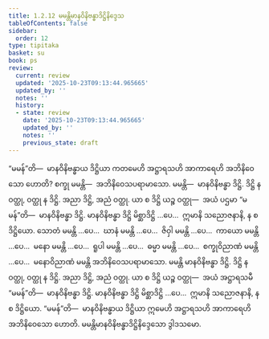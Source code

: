```yaml
---
title: 1.2.12 မမန္တိမာနဝိနိဗန္ဓာဒိဋ္ဌိနိဒ္ဒေသ
tableOfContents: false
sidebar:
  order: 12
type: tipitaka
basket: su
book: ps
review:
  current: review
  updated: '2025-10-23T09:13:44.965665'
  updated_by: ''
  notes: ''
  history:
  - state: review
    date: '2025-10-23T09:13:44.965665'
    updated_by: ''
    notes: ''
    previous_state: draft
---
```



<ReviewStatus review={frontmatter.review} showDetails={true} />

<HypothesisAnnotation frontmatter={frontmatter} />

<DynamicBreadcrumb />

<Division number="145" book="ps" e="ch" v="26" p="155">

<Paragraph number="818" book="ps">
“မမန်”တိ—  မာနဝိနိဗန္ဓာယ ဒိဋ္ဌိယာ ကတမေဟိ အဋ္ဌာရသဟိ အာကာရေဟိ အဘိနိဝေသော ဟောတိ? စက္ခု မမန္တိ—  အဘိနိဝေသပရာမာသော. မမန္တိ—  မာနဝိနိဗန္ဓာ ဒိဋ္ဌိ. ဒိဋ္ဌိ န ဝတ္ထု, ဝတ္ထု န ဒိဋ္ဌိ. အညာ ဒိဋ္ဌိ, အညံ ဝတ္ထု. ယာ စ ဒိဋ္ဌိ ယဉ္စ ဝတ္ထု—  အယံ ပဌမာ “မမန်”တိ—  မာနဝိနိဗန္ဓာ ဒိဋ္ဌိ. မာနဝိနိဗန္ဓာ ဒိဋ္ဌိ မိစ္ဆာဒိဋ္ဌိ …ပေ…  ဣမာနိ သညောဇနာနိ, န စ ဒိဋ္ဌိယော.
</Paragraph>

<Paragraph number="819" book="ps">
သောတံ မမန္တိ …ပေ…  ဃာနံ မမန္တိ …ပေ…  ဇိဝှါ မမန္တိ …ပေ…  ကာယော မမန္တိ …ပေ…  မနော မမန္တိ …ပေ…  ရူပါ မမန္တိ …ပေ…  ဓမ္မာ မမန္တိ …ပေ…  စက္ခုဝိညာဏံ မမန္တိ …ပေ…  မနောဝိညာဏံ မမန္တိ အဘိနိဝေသပရာမာသော. မမန္တိ မာနဝိနိဗန္ဓာ ဒိဋ္ဌိ. ဒိဋ္ဌိ န ဝတ္ထု, ဝတ္ထု န ဒိဋ္ဌိ. အညာ ဒိဋ္ဌိ, အညံ ဝတ္ထု. ယာ စ ဒိဋ္ဌိ ယဉ္စ ဝတ္ထု—  အယံ အဋ္ဌာရသမီ “မမန်”တိ—  မာနဝိနိဗန္ဓာ ဒိဋ္ဌိ. မာနဝိနိဗန္ဓာ ဒိဋ္ဌိ မိစ္ဆာဒိဋ္ဌိ …ပေ…  ဣမာနိ သညောဇနာနိ, န စ ဒိဋ္ဌိယော. “မမန်”တိ—  မာနဝိနိဗန္ဓာယ ဒိဋ္ဌိယာ ဣမေဟိ အဋ္ဌာရသဟိ အာကာရေဟိ အဘိနိဝေသော ဟောတိ.

</Paragraph>
</Division>

<Paragraph number="820" type="center" book="ps">
မမန္တိမာနဝိနိဗန္ဓာဒိဋ္ဌိနိဒ္ဒေသော ဒွါဒသမော.
</Paragraph>